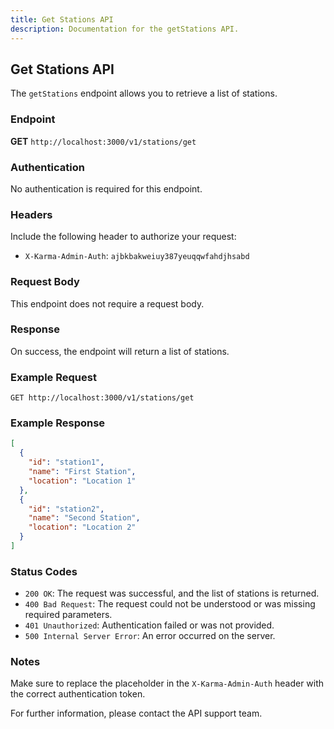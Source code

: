 ```yaml
---
title: Get Stations API
description: Documentation for the getStations API.
---
```



<Meta name="getStations" type="http" seq="2" />

## Get Stations API

The `getStations` endpoint allows you to retrieve a list of stations.

### Endpoint

**GET** `http://localhost:3000/v1/stations/get`

### Authentication

No authentication is required for this endpoint.

### Headers

Include the following header to authorize your request:

- `X-Karma-Admin-Auth`: `ajbkbakweiuy387yeuqqwfahdjhsabd`

### Request Body

This endpoint does not require a request body.

### Response

On success, the endpoint will return a list of stations.

### Example Request

```http
GET http://localhost:3000/v1/stations/get
```

### Example Response

```json
[
  {
    "id": "station1",
    "name": "First Station",
    "location": "Location 1"
  },
  {
    "id": "station2",
    "name": "Second Station",
    "location": "Location 2"
  }
]
```

### Status Codes

- `200 OK`: The request was successful, and the list of stations is returned.
- `400 Bad Request`: The request could not be understood or was missing required parameters.
- `401 Unauthorized`: Authentication failed or was not provided.
- `500 Internal Server Error`: An error occurred on the server.

### Notes

Make sure to replace the placeholder in the `X-Karma-Admin-Auth` header with the correct authentication token.

For further information, please contact the API support team.